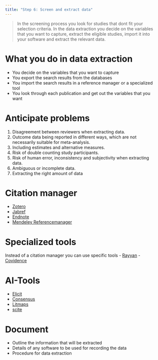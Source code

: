 ```yaml
---
title: "Step 6: Screen and extract data"
---
```


> In the screening process you look for studies that dont fit your selection criteria. In the data extraction you decide on the variables that you want to capture, extract the eligible studies, import it into your software and extract the relevant data.


# What you do in data extraction
- You decide on the variables that you want to capture
- You export the search results from the databases
- You import the search results in a reference manager or a specialized tool
- You look through each publication and get out the variables that you want

# Anticipate problems
1. Disagreement between reviewers when extracting data.
2. Outcome data being reported in different ways, which are not necessarily
suitable for meta-analysis.
3. Including estimates and alternative measures.
4. Risk of double counting study participants.
5. Risk of human error, inconsistency and subjectivity when extracting data.
6. Ambiguous or incomplete data.
7. Extracting the right amount of data


# Citation manager
- [Zotero](https://www.zotero.org/)
- [Jabref](https://www.jabref.org/)
- [Endnote](https://endnote.com/de/)
- [Mendeley Referencemanager](https://www.mendeley.com/reference-management/reference-manager)

# Specialized tools
Instead of a citation manager you can use specific tools 
- [Rayyan](https://www.rayyan.ai/)
- [Covidence](https://www.covidence.org/)


# AI-Tools
- [Elicit](https://elicit.com/)
- [Consensus](https://consensus.app/)
- [Litmaps](https://www.litmaps.com/)
- [scite](https://scite.ai/)


# Document
- Outline the information that will be extracted
- Details of any software to be used for recording the data
- Procedure for data extraction